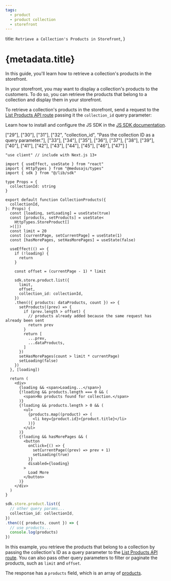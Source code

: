 ```yaml
---
tags:
  - product
  - product collection
  - storefront
---
```



  title: `Retrieve a Collection's Products in Storefront`,
}

# {metadata.title}

In this guide, you'll learn how to retrieve a collection's products in the storefront.

In your storefront, you may want to display a collection's products to the customers. To do so, you can retrieve the products that belong to a collection and display them in your storefront.

To retrieve a collection's products in the storefront, send a request to the [List Products API route](!api!/store#products_getproducts) passing it the `collection_id` query parameter:

<Note title="Tip">

Learn how to install and configure the JS SDK in the [JS SDK documentation](../../../../js-sdk/page.mdx).

</Note>

<CodeTabs group="store-request">
  <CodeTab label="React" value="react">

  ["29"], ["30"], ["31"],
  ["32", "collection_id", "Pass the collection ID as a query parameter."], ["33"],
  ["34"], ["35"], ["36"], 
  ["37"], ["38"], ["39"], ["40"], ["41"], ["42"], ["43"], ["44"], ["45"], ["46"], ["47"]
]

  ```tsx highlights={highlights}
  "use client" // include with Next.js 13+

  import { useEffect, useState } from "react"
  import { HttpTypes } from "@medusajs/types"
  import { sdk } from "@/lib/sdk"

  type Props = {
    collectionId: string
  }

  export default function CollectionProducts({
    collectionId,
  }: Props) {
    const [loading, setLoading] = useState(true)
    const [products, setProducts] = useState<
      HttpTypes.StoreProduct[]
    >([])
    const limit = 20
    const [currentPage, setCurrentPage] = useState(1)
    const [hasMorePages, setHasMorePages] = useState(false)

    useEffect(() => {
      if (!loading) {
        return 
      }

      const offset = (currentPage - 1) * limit

      sdk.store.product.list({
        limit,
        offset,
        collection_id: collectionId,
      })
      .then(({ products: dataProducts, count }) => {
        setProducts((prev) => {
          if (prev.length > offset) {
            // products already added because the same request has already been sent
            return prev
          }
          return [
            ...prev,
            ...dataProducts,
          ]
        })
        setHasMorePages(count > limit * currentPage)
        setLoading(false)
      })
    }, [loading])

    return (
      <div>
        {loading && <span>Loading...</span>}
        {!loading && products.length === 0 && (
          <span>No products found for collection.</span>
        )}
        {!loading && products.length > 0 && (
          <ul>
            {products.map((product) => (
              <li key={product.id}>{product.title}</li>
            ))}
          </ul>
        )}
        {!loading && hasMorePages && (
          <button 
            onClick={() => {
              setCurrentPage((prev) => prev + 1)
              setLoading(true)
            }}
            disabled={loading}
          >
            Load More
          </button>
        )}
      </div>
    )
  }
  ```

  </CodeTab>
  <CodeTab label="JS SDK" value="js-sdk">

  ```ts
  sdk.store.product.list({
    // other query params...
    collection_id: collectionId,
  })
  .then(({ products, count }) => {
    // use products...
    console.log(products)
  })
  ```

  </CodeTab>
</CodeTabs>

In this example, you retrieve the products that belong to a collection by passing the collection's ID as a query parameter to the [List Products API route](!api!/store#products_getproducts). You can also pass other query parameters to filter or paginate the products, such as `limit` and `offset`.

The response has a `products` field, which is an array of [products](!api!/store#products_product_schema).
